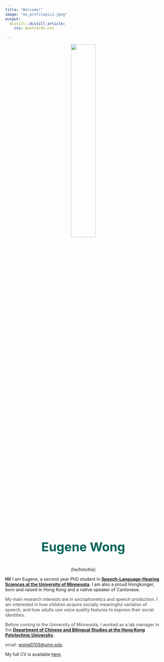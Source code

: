 ```yaml
---
title: "Welcome!"
image: "ew_profilepic2.jpeg"
output:
  distill::distill_article:
    css: postcards.css
    
---
```

<p align="center">
![](ew_profilepic2.jpeg){style="width: 40%;"}
</p>

<center>
<p style="color:#00645a; font-size:40px;">
**Eugene Wong**
</p>

(he/him/his)


</center>


<span style="color:#464646;">

**Hi!** I am Eugene, a second year PhD student in [**Speech-Language-Hearing Sciences at the University of Minnesota**](https://cla.umn.edu/slhs). I am also a proud Hongkonger, born and raised in Hong Kong and a native speaker of Cantonese. 
</span>

<span style="color:#464646;">
My main research interests are in sociophonetics and speech production. I am interested in how children acquire socially meaningful variation of speech, and how adults use voice quality features to express their social identities. 
</span>

<span style="color:#464646;">
Before coming to the University of Minnesota, I worked as a lab manager in the [**Department of Chinese and Bilingual Studies at the Hong Kong Polytechnic University**](https://www.polyu.edu.hk/cbs/). 
</span>

<span style="color:#464646;">
email: [wong0703@umn.edu](mailto:wong0703@umn.edu)

My full CV is available [here](CV_Eugene Wong_resize.pdf).
</span>
